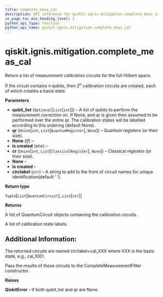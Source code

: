 ```yaml
---
title: complete_meas_cal
description: API reference for qiskit.ignis.mitigation.complete_meas_cal
in_page_toc_min_heading_level: 1
python_api_type: function
python_api_name: qiskit.ignis.mitigation.complete_meas_cal
---
```


# qiskit.ignis.mitigation.complete\_meas\_cal

<Function id="qiskit.ignis.mitigation.complete_meas_cal" name="complete_meas_cal" isDedicatedPage={true} github="https://github.com/qiskit-community/qiskit-ignis/tree/stable/0.7/qiskit/ignis/mitigation/measurement/circuits.py" signature="complete_meas_cal(qubit_list=None, qr=None, cr=None, circlabel='')">
  Return a list of measurement calibration circuits for the full Hilbert space.

  If the circuit contains $n$ qubits, then $2^n$ calibration circuits are created, each of which creates a basis state.

  **Parameters**

  *   **qubit\_list** (`Optional`\[`List`\[`int`]]) – A list of qubits to perform the measurement correction on. If None, and qr is given then assumed to be performed over the entire qr. The calibration states will be labelled according to this ordering (default None).
  *   **qr** (`Union`\[`int`, `List`\[`QuantumRegister`], `None`]) – Quantum registers (or their size).
  *   **None** (*If*) –
  *   **is created** (*one*) –
  *   **cr** (`Union`\[`int`, `List`\[`ClassicalRegister`], `None`]) – Classical registers (or their size).
  *   **None** –
  *   **is created** –
  *   **circlabel** (`str`) – A string to add to the front of circuit names for unique identification(default ‘ ‘).

  **Return type**

  `Tuple`\[`List`\[`QuantumCircuit`], `List`\[`str`]]

  **Returns**

  A list of QuantumCircuit objects containing the calibration circuits.

  A list of calibration state labels.

  ## Additional Information:

  The returned circuits are named circlabel+cal\_XXX where XXX is the basis state, e.g., cal\_1001.

  Pass the results of these circuits to the CompleteMeasurementFitter constructor.

  **Raises**

  **QiskitError** – if both qubit\_list and qr are None.
</Function>

